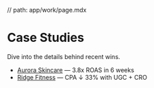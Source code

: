 // path: app/work/page.mdx

# Case Studies

Dive into the details behind recent wins.

- [Aurora Skincare](/work/case-study-aurora) — 3.8x ROAS in 6 weeks  
- [Ridge Fitness](/work/case-study-ridge) — CPA ↓ 33% with UGC + CRO
